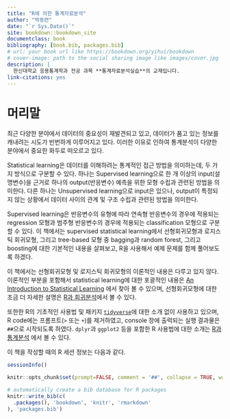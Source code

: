 ```yaml
--- 
title: "R에 의한 통계자료분석"
author: "박동련"
date: "`r Sys.Date()`"
site: bookdown::bookdown_site
documentclass: book
bibliography: [book.bib, packages.bib]
# url: your book url like https://bookdown.org/yihui/bookdown
# cover-image: path to the social sharing image like images/cover.jpg
description: |
  한신대학교 응용통계학과 전공 과목 **통계자료분석실습**의 교재입니다. 
link-citations: yes
---
```


# 머리말 {.unnumbered}

최근 다양한 분야에서 데이터의 중요성이 재발견되고 있고, 데이터가 품고 있는 정보를 캐내려는 시도가 빈번하게 이루어지고 있다. 
이러한 이유로 인하여 통계분석이 다양한 분야에서 중요한 화두로 떠오르고 있다.

Statistical learning은 데이터를 이해하려는 통계적인 접근 방법을 의미하는데, 두 가지 방식으로 구분할 수 있다. 
하나는 Supervised learning으로 한 개 이상의 input(설명변수)을 근거로 하나의 output(반응변수) 예측을 위한 모형 수립과 관련된 방법을 의미한다. 
다른 하나는 Unsupervised learning으로 input은 있으나, output이 특정되지 않는 상황에서 데이터 사이의 관계 및 구조 수립과 관련된 방법을 의미한다. 

Supervised learning은 반응변수의 유형에 따라 연속형 반응변수의 경우에 적용되는 regression 모형과 범주형 반응변수의 경우에 적용되는 classification 모형으로 구분할 수 있다. 
이 책에서는 supervised statistical learning에서 선형회귀모형과 로지스틱 회귀모형, 그리고 tree-based 모형 중 bagging과 random forest, 그리고 boosting에 대한 기본적인 내용을 살펴보고, R을 사용해서 예제 문제를 함께 풀어보도록 하겠다. 

이 책에서는 선형회귀모형 및 로지스틱 회귀모형의 이론적인 내용은 다루고 있지 않다. 
이론적인 부분을 포함해서 statistical learning에 대한 포괄적인 내용은 [An Introduction to Statistical Learning](https://www.statlearning.com/) 에서 찾아 볼 수 있으며, 선형회귀모형에 대한 조금 더 자세한 설명은 [R과 회귀분석](https://yjyjpark.github.io/Reg-with-R)에서 볼 수 있다.  

또한한 R의 기초적인 사용법 및 패키지 [`tidyverse`](https://www.tidyverse.org/)에 대한 소개 없이 사용하고 있으며, R code에는 프롬프트(`>` 또는 `+`)를 제거하였고, console 창에 출력되는 실행 결과물은 `##`으로 시작되도록 하였다.
`dplyr`과 `ggplot2` 등을 포함한 R 사용법에 대한 소개는 [R과 통계분석](https://yjyjpark.github.io/R-and-statistical-analysis) 에서 볼 수 있다. 

이 책을 작성할 때의 R 세션 정보는 다음과 같다.

```r
sessionInfo()
```


```r
knitr::opts_chunk$set(prompt=FALSE, comment = '##', collapse = TRUE, warning = FALSE, message=FALSE, fig.width=6, fig.height=4)
```


```r
# automatically create a bib database for R packages
knitr::write_bib(c(
  .packages(), 'bookdown', 'knitr', 'rmarkdown'
), 'packages.bib')
```
